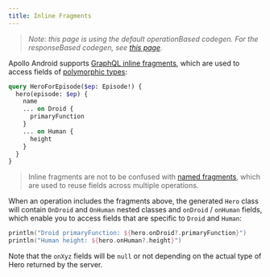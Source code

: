 ```yaml
---
title: Inline Fragments
---
```


> _Note: this page is using the default operationBased codegen. For the responseBased codegen, see [this page](../advanced/response-based-codegen.mdx)_.


Apollo Android supports [GraphQL inline fragments](https://graphql.org/learn/queries/#inline-fragments), which are used to access fields of [polymorphic types](https://www.apollographql.com/docs/apollo-server/schema/unions-interfaces/):

```graphql{4-9}:title=HeroQuery.graphql
query HeroForEpisode($ep: Episode!) {
  hero(episode: $ep) {
    name
    ... on Droid {
      primaryFunction
    }
    ... on Human {
      height
    }
  }
}
```

> Inline fragments are not to be confused with [named fragments](./50-named-fragments/), which are used to reuse fields across multiple operations.

When an operation includes the fragments above, the generated `Hero` class will contain `OnDroid` and `OnHuman` nested classes and `onDroid` / `onHuman` fields, which enable you to access fields that are specific to `Droid` and `Human`:

```kotlin
println("Droid primaryFunction: ${hero.onDroid?.primaryFunction}")
println("Human height: ${hero.onHuman?.height}")
```

Note that the `onXyz` fields will be `null` or not depending on the actual type of Hero returned by the server.
